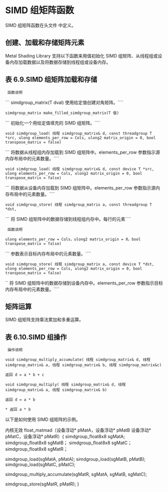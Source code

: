 # SIMD 组矩阵函数

<OrigninalPDF title="6.7 SIMD-group Matrix Functions" />

SIMD 组矩阵函数在头文件 中定义。

## 创建、加载和存储矩阵元素

Metal Shading Library 支持以下函数来用值初始化 SIMD 组矩阵、从线程组或设备内存加载数据以及将数据存储到线程组或设备内存。

## 表 6.9.SIMD 组矩阵加载和存储

` 函数说明`

``` simdgroup_matrix(T dval) 使用给定值创建对角矩阵。````

`simdgroup_matrix make_filled_simdgroup_matrix(T 值)`

``` 初始化一个用给定值填充的 SIMD 组矩阵。````

`void simdgroup_load( 线程 simdgroup_matrix& d, const threadgroup T *src, ulong elements_per_row = Cols, ulong2 matrix_origin = 0, bool transpose_matrix = false)`

``` 将数据从线程组内存加载到 SIMD 组矩阵中。elements_per_row 参数指示源内存布局中的元素数量。````

`void simdgroup_load( 线程 simdgroup_matrix& d, const device T *src, ulong elements_per_row = Cols, ulong2 matrix_origin = 0, bool transpose_matrix = false)`

``` 将数据从设备内存加载到 SIMD 组矩阵中。elements_per_row 参数指示源内存布局中的元素数量。````

`void simdgroup_store( 线程 simdgroup_matrix a, const threadgroup T *dst,`

``` 将 SIMD 组矩阵中的数据存储到线程组内存中。每行的元素````

` 函数说明`

`ulong elements_per_row = Cols，ulong2 matrix_origin = 0，bool transpose_matrix = false)`

``` 参数表示目标内存布局中的元素数量。````

`void simdgroup_store( 线程 simdgroup_matrix a, const device T *dst, ulong elements_per_row = Cols, ulong2 matrix_origin = 0, bool transpose_matrix = false)`

`` 将 SIMD 组矩阵中的数据存储到设备内存中。elements_per_row 参数指示目标内存布局中的元素数量。````

## 矩阵运算

SIMD 组矩阵支持乘法累加和多重运算。

## 表 6.10.SIMD 组操作

` 操作说明`

`void simdgroup_multiply_accumulate( 线程 simdgroup_matrix& d, 线程 simdgroup_matrix& a, 线程 simdgroup_matrix& b, 线程 simdgroup_matrix&c)`

`返回 d = a * b + c`

`void simdgroup_multiply( 线程 simdgroup_matrix& d, 线程 simdgroup_matrix& a, 线程 simdgroup_matrix& b)`

`返回 d = a * b`

`* 返回 a * b`

以下是如何使用 SIMD 组矩阵的示例。

内核无效 float_matmad（设备浮动* pMatA，设备浮动* pMatB 设备浮动* pMatC，设备浮动* pMatR）{ simdgroup_float8x8 sgMatA; simdgroup_float8x8 sgMatB； simdgroup_float8x8 sgMatC； simdgroup_float8x8 sgMatR；

simdgroup_load(sgMatA, pMatA); simdgroup_load(sgMatB, pMatB); simdgroup_load(sgMatC, pMatC);

simdgroup_multiply_accumulate(sgMatR, sgMatA, sgMatB, sgMatC);

simdgroup_store(sgMatR, pMatR); }
